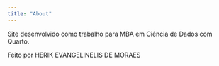 ```yaml
---
title: "About"
---
```


Site desenvolvido como trabalho para MBA em Ciência de Dados com Quarto.

Feito por HERIK EVANGELINELIS DE MORAES